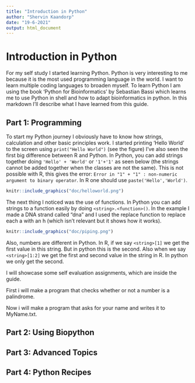```yaml
---
title: "Introduction in Python"
author: "Shervin Kaandorp"
date: "19-6-2021"
output: html_document
---
```


# Introduction in Python

For my self study I started learning Python. Python is very interesting to me because it is the most used programming language in the world. I want to learn multiple coding languages to broaden myself. To learn Python I am using the book 'Python for Bioinformatics' by Sebastian Bassi which learns me to use Python in shell and how to adapt bioinformatics in python. In this markdown I'll describe what I have learned from this guide.

## Part 1: Programming

To start my Python journey I obviously have to know how strings, calculation and other basic principles work. I started printing 'Hello World' to the screen using ``print("Hello World")`` (see the figure) I've also seen the first big difference between R and Python. In Python, you can add strings together doing ``'Hello' + 'World'`` or ``'1'+'1'`` as seen below (the strings cannot be added together when the classes are not the same). This is not possible with R, this gives the error: ``Error in "1" + "1" : non-numeric argument to binary operator``. In R one should use ``paste('Hello','World')``.

```r
knitr::include_graphics("doc/helloworld.png")
```

The next thing I noticed was the use of functions. In Python you can add strings to a function easily by doing ``<string>.<function>()``. In the example I made a DNA strand called "dna" and I used the replace function to replace each a with an h (which isn't relevant but it shows how it works).

```r
knitr::include_graphics("doc/piping.png")
```

Also, numbers are different in Python. In R, if we say ``<string>[1]`` we get the first value in this string. But in python this is the second. Also when we say ``<string>[1:2]`` we get the first and second value in the string in R. In python we only get the second.

I will showcase some self evaluation assignments, which are inside the guide.

First i will make a program that checks whether or not a number is a palindrome.

Now i will make a program that asks for your name and writes it to MyName.txt.

## Part 2: Using Biopython



## Part 3: Advanced Topics

## Part 4: Python Recipes